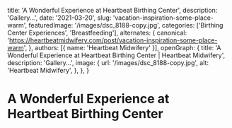   title: 'A Wonderful Experience at Heartbeat Birthing Center',
  description: 'Gallery...',
  date: '2021-03-20',
  slug: 'vacation-inspiration-some-place-warm',
  featuredImage: '/images/dsc_8188-copy.jpg',
  categories: ['Birthing Center Experiences', 'Breastfeeding'],
  alternates: {
    canonical: 'https://heartbeatmidwifery.com/post/vacation-inspiration-some-place-warm',
  },
  authors: [{ name: 'Heartbeat Midwifery' }],
  openGraph: {
    title: 'A Wonderful Experience at Heartbeat Birthing Center | Heartbeat Midwifery',
    description: 'Gallery...',
    image: {
      url: '/images/dsc_8188-copy.jpg',
      alt: 'Heartbeat Midwifery',
    },
  },
}


# A Wonderful Experience at Heartbeat Birthing Center

<Gallery>
  <GalleryItem
    src="/images/dsc_8188-copy.jpg"
    size="large"
  />
  <GalleryItem
    src="/images/dsc_8258-copy.jpg"
    size="large"
  />
  <GalleryItem
    src="/images/dsc_8279-copy.jpg"
    size="large"
  />
  <GalleryItem
    src="/images/dsc_8579-copy.jpg"
    size="large"
  />
  <GalleryItem
    src="/images/dsc_8585-copy.jpg"
    size="large"
  />
  <GalleryItem
    src="/images/dsc_8587-copy0.jpg"
    size="large"
  />
  <GalleryItem
    src="/images/dsc_8641-copy.jpg"
    size="large"
  />
  <GalleryItem
    src="/images/dsc_8766-copy0.jpg"
    size="large"
  />
  <GalleryItem
    src="/images/dsc_8953-copy.jpg"
    size="large"
  />
  <GalleryItem
    src="/images/dsc_9146-copy.jpg"
    size="large"
  />
  <GalleryItem
    src="/images/dsc_9149-copy.jpg"
    size="large"
  />
</Gallery>

